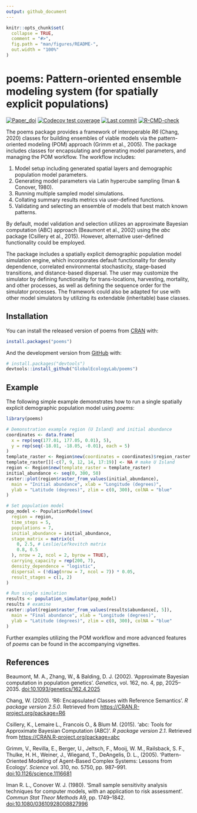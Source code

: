 ```yaml
---
output: github_document
---
```


<!-- README.md is generated from README.Rmd. Please edit that file -->

```r
knitr::opts_chunk$set(
  collapse = TRUE,
  comment = "#>",
  fig.path = "man/figures/README-",
  out.width = "100%"
)
```

# poems: Pattern-oriented ensemble modeling system (for spatially explicit populations)

<!-- badges: start -->
[![Paper_doi](https://img.shields.io/badge/doi-10.1111/2041--210X.13720-orange.svg)](https://doi.org/10.1111/2041-210X.13720)
[![Codecov test coverage](https://codecov.io/gh/GlobalEcologyLab/poems/branch/main/graph/badge.svg)](https://app.codecov.io/gh/GlobalEcologyLab/poems?branch=main)
[![Last commit](https://img.shields.io/github/last-commit/GlobalEcologyLab/poems.svg)](https://github.com/GlobalEcologyLab/poems/commits/main)
[![R-CMD-check](https://github.com/GlobalEcologyLab/poems/actions/workflows/R-CMD-check.yaml/badge.svg)](https://github.com/GlobalEcologyLab/poems/actions/workflows/R-CMD-check.yaml)
<!-- badges: end -->

The poems package provides a framework of interoperable *R6* (Chang, 2020) classes
for building ensembles of viable models via the pattern-oriented modeling (POM)
approach (Grimm et al., 2005). The package includes classes for encapsulating and 
generating model parameters, and managing the POM workflow. The workflow includes:

1. Model setup including generated spatial layers and demographic population 
   model parameters.
1. Generating model parameters via Latin hypercube sampling (Iman & Conover, 1980).
1. Running multiple sampled model simulations.
1. Collating summary results metrics via user-defined functions.
1. Validating and selecting an ensemble of models that best match known patterns.

By default, model validation and selection utilizes an approximate Bayesian computation 
(ABC) approach (Beaumont et al., 2002) using the *abc* package (Csillery et al., 2015). 
However, alternative user-defined functionality could be employed. 

The package includes a spatially explicit demographic population model simulation
engine, which incorporates default functionality for density dependence, correlated 
environmental stochasticity, stage-based transitions, and distance-based dispersal. 
The user may customize the simulator by defining functionality for trans-locations, 
harvesting, mortality, and other processes, as well as defining the sequence order 
for the simulator processes. The framework could also be adapted for use with other 
model simulators by utilizing its extendable (inheritable) base classes.

## Installation

You can install the released version of poems from [CRAN](https://CRAN.R-project.org) with:

``` r
install.packages("poems")
```

And the development version from [GitHub](https://github.com/) with:

``` r
# install.packages("devtools")
devtools::install_github("GlobalEcologyLab/poems")
```
## Example

The following simple example demonstrates how to run a single spatially explicit 
demographic population model using *poems*:

```r
library(poems)

# Demonstration example region (U Island) and initial abundance
coordinates <- data.frame(
  x = rep(seq(177.01, 177.05, 0.01), 5),
  y = rep(seq(-18.01, -18.05, -0.01), each = 5)
)
template_raster <- Region$new(coordinates = coordinates)$region_raster # full extent
template_raster[][-c(7, 9, 12, 14, 17:19)] <- NA # make U Island
region <- Region$new(template_raster = template_raster)
initial_abundance <- seq(0, 300, 50)
raster::plot(region$raster_from_values(initial_abundance),
  main = "Initial abundance", xlab = "Longitude (degrees)",
  ylab = "Latitude (degrees)", zlim = c(0, 300), colNA = "blue"
)

# Set population model
pop_model <- PopulationModel$new(
  region = region,
  time_steps = 5,
  populations = 7,
  initial_abundance = initial_abundance,
  stage_matrix = matrix(c(
    0, 2.5, # Leslie/Lefkovitch matrix
    0.8, 0.5
  ), nrow = 2, ncol = 2, byrow = TRUE),
  carrying_capacity = rep(200, 7),
  density_dependence = "logistic",
  dispersal = (!diag(nrow = 7, ncol = 7)) * 0.05,
  result_stages = c(1, 2)
)

# Run single simulation
results <- population_simulator(pop_model)
results # examine
raster::plot(region$raster_from_values(results$abundance[, 5]),
  main = "Final abundance", xlab = "Longitude (degrees)",
  ylab = "Latitude (degrees)", zlim = c(0, 300), colNA = "blue"
)
```

Further examples utilizing the POM workflow and more advanced features of *poems*
can be found in the accompanying vignettes.

## References

Beaumont, M. A., Zhang, W., & Balding, D. J. (2002). 'Approximate Bayesian computation
in population genetics'. *Genetics*, vol. 162, no. 4, pp, 2025–2035.
<doi:10.1093/genetics/162.4.2025>

Chang, W. (2020). 'R6: Encapsulated Classes with Reference Semantics'. *R package version 2.5.0*. 
Retrieved from  <https://CRAN.R-project.org/package=R6>

Csillery, K., Lemaire L., Francois O., & Blum M. (2015). 'abc: Tools for Approximate 
Bayesian Computation (ABC)'. *R package version 2.1*. Retrieved from 
<https://CRAN.R-project.org/package=abc>

Grimm, V., Revilla, E., Berger, U., Jeltsch, F., Mooij, W. M., Railsback, S. F.,
Thulke, H. H., Weiner, J., Wiegand, T., DeAngelis, D. L., (2005). 'Pattern-Oriented
Modeling of Agent-Based Complex Systems: Lessons from Ecology'. *Science*
vol. 310, no. 5750, pp. 987–991. <doi:10.1126/science.1116681>

Iman R. L., Conover W. J. (1980). 'Small sample sensitivity analysis techniques for computer 
models, with an application to risk assessment'. *Commun Stat Theor Methods* A9, pp. 1749–1842.
<doi:10.1080/03610928008827996>

